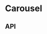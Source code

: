 
<Meta title="Components/Carousel" component={Carousel} />

# Carousel

<Preview>
  <Story name="Base component">
    <Carousel
      introduction={{
        cta: {
          style: CarouselFixture.introduction.cta.style,
          title: CarouselFixture.introduction.cta.title,
          url: CarouselFixture.introduction.cta.url,
          text: knobs.text(
            'cta text',
            CarouselFixture.introduction.heading,
            'Indroduction copy',
          ),
        },
        heading: knobs.text(
          'heading',
          CarouselFixture.introduction.heading,
          'Indroduction copy',
        ),
        description: knobs.text(
          'description',
          CarouselFixture.introduction.description,
          'Indroduction copy',
        ),
      }}
      slides={[
        {
          url: '/',
          description: knobs.text(
            'description',
            'Nunc dignissim quis',
            'First slide copy',
          ),
          heading: knobs.text(
            'heading',
            'Lorem ipsum dolor sit',
            'First slide copy',
          ),
          image: {
            altText: 'Lorem ipsum dolor sit',
            small:
              'https://www.aesop.com/medias/Aesop-SkinParsley-Seed-Facial-Cleanser-100mL-large.png?context=bWFzdGVyfGltYWdlc3wzNDYwMTh8aW1hZ2UvcG5nfGltYWdlcy9oYWMvaDIxLzg4MTUwMjM1ODczNTgucG5nfGFlYmNhMjRiM2Q2NWMzZTA1ZjljOTEyZmMxYmUyMTMyZDgyYjY4MGJlODU2OWEyNjkzYWQ0ZTBmMDY0NmQ1NjQ',
            medium:
              'https://www.aesop.com/medias/Aesop-SkinParsley-Seed-Facial-Cleanser-100mL-large.png?context=bWFzdGVyfGltYWdlc3wzNDYwMTh8aW1hZ2UvcG5nfGltYWdlcy9oYWMvaDIxLzg4MTUwMjM1ODczNTgucG5nfGFlYmNhMjRiM2Q2NWMzZTA1ZjljOTEyZmMxYmUyMTMyZDgyYjY4MGJlODU2OWEyNjkzYWQ0ZTBmMDY0NmQ1NjQ',
            large:
              'https://www.aesop.com/medias/Aesop-SkinParsley-Seed-Facial-Cleanser-100mL-large.png?context=bWFzdGVyfGltYWdlc3wzNDYwMTh8aW1hZ2UvcG5nfGltYWdlcy9oYWMvaDIxLzg4MTUwMjM1ODczNTgucG5nfGFlYmNhMjRiM2Q2NWMzZTA1ZjljOTEyZmMxYmUyMTMyZDgyYjY4MGJlODU2OWEyNjkzYWQ0ZTBmMDY0NmQ1NjQ',
          },
        },
        ...CarouselFixture.slides,
      ]}
    />
  </Story>
</Preview>

## API

<Props of={Carousel} />
